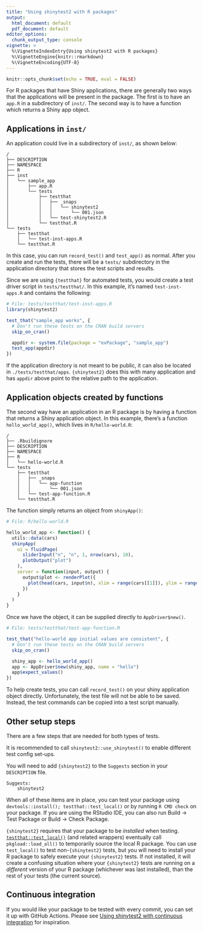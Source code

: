 ```yaml
---
title: "Using shinytest2 with R packages"
output:
  html_document: default
  pdf_document: default
editor_options:
  chunk_output_type: console
vignette: >
  %\VignetteIndexEntry{Using shinytest2 with R packages}
  %\VignetteEngine{knitr::rmarkdown}
  %\VignetteEncoding{UTF-8}
---
```


```r
knitr::opts_chunk$set(echo = TRUE, eval = FALSE)
```

For R packages that have Shiny applications, there are generally two ways that the applications will be present in the package. The first is to have an `app.R` in a subdirectory of `inst/`. The second way is to have a function which returns a Shiny app object.

<!-- See https://github.com/rstudio/shinytestPackageExample for an example package. This document closely mirrors the content of that package: it explains how to set up tests for both types of applications, and then has a section that describes some setup tasks that are common to both types. -->


## Applications in `inst/`

An application could live in a subdirectory of `inst/`, as shown below:

```
/
├── DESCRIPTION
├── NAMESPACE
├── R
├── inst
│   └── sample_app
│       ├── app.R
│       └── tests
│           ├── testthat
│           │   ├── _snaps
│           │   │   └── shinytest2
│           │   │       └── 001.json
│           │   └── test-shinytest2.R
│           └── testthat.R
└── tests
    ├── testthat
    │   └── test-inst-apps.R
    └── testthat.R
```

In this case, you can run `record_test()` and `test_app()` as normal. After you create and run the tests, there will be a `tests/` subdirectory in the application directory that stores the test scripts and results.

Since we are using `{testthat}` for automated tests, you would create a test driver script in `tests/testthat/`. In this example, it's named `test-inst-apps.R` and contains the following:

```r
# File: tests/testthat/test-inst-apps.R
library(shinytest2)

test_that("sample_app works", {
  # Don't run these tests on the CRAN build servers
  skip_on_cran()

  appdir <- system.file(package = "exPackage", "sample_app")
  test_app(appdir)
})
```

If the application directory is not meant to be public, it can also be located in `./tests/testthat/apps`. `{shinytest2}` does this with many application and has `appdir` above point to the relative path to the application.

<!-- For more information about this script, see the [Test driver script notes](#Test-driver-script-notes) section below. -->


## Application objects created by functions

The second way have an application in an R package is by having a function that returns a Shiny application object. In this example, there's a function `hello_world_app()`, which lives in `R/hello-world.R`:

```
/
├── .Rbuildignore
├── DESCRIPTION
├── NAMESPACE
├── R
│   └── hello-world.R
└── tests
    ├── testthat
    │   ├── _snaps
    │   │   └── app-function
    │   │       └── 001.json
    │   └── test-app-function.R
    └── testthat.R
```

The function simply returns an object from `shinyApp()`:

```r
# File: R/hello-world.R

hello_world_app <- function() {
  utils::data(cars)
  shinyApp(
    ui = fluidPage(
      sliderInput("n", "n", 1, nrow(cars), 10),
      plotOutput("plot")
    ),
    server = function(input, output) {
      output$plot <- renderPlot({
        plot(head(cars, input$n), xlim = range(cars[[1]]), ylim = range(cars[[2]]))
      })
    }
  )
}
```

Once we have the object, it can be supplied directly to `AppDriver$new()`.

```r
# File: tests/testthat/test-app-function.R

test_that("hello-world app initial values are consistent", {
  # Don't run these tests on the CRAN build servers
  skip_on_cran()

  shiny_app <- hello_world_app()
  app <- AppDriver$new(shiny_app, name = "hello")
  app$expect_values()
})
```

To help create tests, you can call `record_test()` on your shiny application object directly. Unfortunately, the test file will not be able to be saved. Instead, the test commands can be copied into a test script manually.


<!-- For more information about this script, see the [Test driver script notes](#Test-driver-script-notes) section below. -->


## Other setup steps

There are a few steps that are needed for both types of tests.

It is recommended to call `shinytest2::use_shinytest()` to enable different test config set-ups.

You will need to add `{shinytest2}` to the `Suggests` section in your `DESCRIPTION` file.

```
Suggests:
    shinytest2
```

When all of these items are in place, you can test your package using `devtools::install(); testthat::test_local()` or by running ``R CMD check`` on your package. If you are using the RStudio IDE, you can also run Build -> Test Package or Build -> Check Package.

`{shinytest2}` requires that your package to be *installed* when testing. [`testthat::test_local()`](https://testthat.r-lib.org/reference/test_package.html) (and related wrappers) eventually call `pkgload::load_all()` to temporarily source the local R package. You can use `test_local()` to test non-`{shinytest2}` tests, but you will need to install your R package to safely execute your `{shinytest2}` tests. If not installed, it will create a confusing situation where your `{shinytest2}` tests are running on a *different* version of your R package (whichever was last installed), than the rest of your tests (the current source).


## Continuous integration

If you would like your package to be tested with every commit, you can set it up with GitHub Actions. Please see [Using shinytest2 with continuous integration](./use-ci.html) for inspiration.
